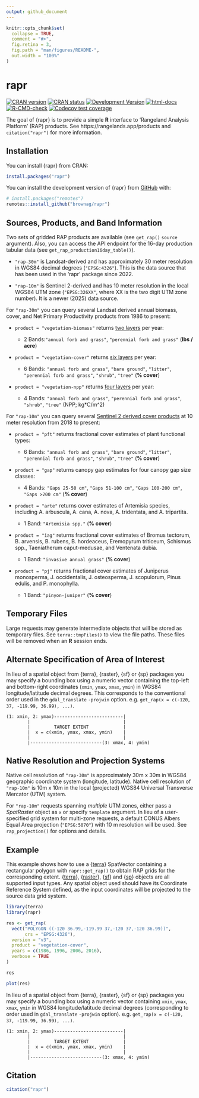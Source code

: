 ```yaml
---
output: github_document
---
```


<!-- README.md is generated from README.Rmd. Please edit that file -->

```r
knitr::opts_chunk$set(
  collapse = TRUE,
  comment = "#>",
  fig.retina = 3,
  fig.path = "man/figures/README-",
  out.width = "100%"
)
```

# rapr

<!-- badges: start -->
[![CRAN
version](https://www.r-pkg.org/badges/version/rapr)](https://CRAN.R-project.org/package=rapr)
[![CRAN
status](https://badges.cranchecks.info/worst/rapr.svg)](https://cran.r-project.org/web/checks/check_results_rapr.html)
[![Development
Version](https://brownag.r-universe.dev/badges/rapr)](https://brownag.r-universe.dev/)
[![html-docs](https://img.shields.io/badge/docs-HTML-informational)](https://humus.rocks/rapr/)
[![R-CMD-check](https://github.com/brownag/rapr/actions/workflows/R-CMD-check.yaml/badge.svg)](https://github.com/brownag/rapr/actions/workflows/R-CMD-check.yaml)
[![Codecov test coverage](https://codecov.io/gh/brownag/rapr/branch/main/graph/badge.svg)](https://app.codecov.io/gh/brownag/rapr?branch=main)
<!-- badges: end -->

The goal of {rapr} is to provide a simple **R** interface to 'Rangeland Analysis
Platform' (RAP) products. See https://rangelands.app/products and
`citation("rapr")` for more information.

## Installation

You can install {rapr} from CRAN:

``` r
install.packages("rapr")
```

You can install the development version of {rapr} from
[GitHub](https://github.com/brownag/rapr) with:

``` r
# install.packages("remotes")
remotes::install_github("brownag/rapr")
```

## Sources, Products, and Band Information

Two sets of gridded RAP products are available (see `get_rap()` `source` argument). Also, you can access the API endpoint for the 16-day production tabular data (see `get_rap_production16day_table()`).

 - `"rap-30m"` is Landsat-derived and has approximately 30 meter resolution in WGS84 decimal degrees (`"EPSG:4326"`). This is the data source that has been used in the 'rapr' package since 2022.

 - `"rap-10m"` is Sentinel 2-derived and has 10 meter resolution in the local WGS84 UTM zone (`"EPSG:326XX"`, where XX is the two digit UTM zone number). It is a newer (2025) data source.

For `"rap-30m"` you can query several Landsat derived annual biomass, cover, and
Net Primary Productivity products from 1986 to present:

  - `product = "vegetation-biomass"` returns [two layers](http://rangeland.ntsg.umt.edu/data/rap/rap-vegetation-biomass/v3/README) per year:

    - 2 Bands:`"annual forb and grass"`, `"perennial forb and grass"` (**lbs / acre**)

  - `product = "vegetation-cover"` returns [six layers](http://rangeland.ntsg.umt.edu/data/rap/rap-vegetation-cover/v3/README) per year:

    - 6 Bands: `"annual forb and grass"`, `"bare ground"`, `"litter"`, `"perennial forb and grass"`, `"shrub"`, `"tree"` (**% cover**)

  - `product = "vegetation-npp"` returns [four layers](http://rangeland.ntsg.umt.edu/data/rap/rap-vegetation-npp/v3/README) per year:

    - 4 Bands: `"annual forb and grass"`, `"perennial forb and grass"`, `"shrub"`, `"tree"` (NPP; kg*C/m^2)

For `"rap-10m"` you can query several [Sentinel 2 derived cover
products](http://rangeland.ntsg.umt.edu/data/rangeland-s2/README) at 10 meter
resolution from 2018 to present:

   - `product = "pft"` returns fractional cover estimates of plant functional types:

     - 6 Bands: `"annual forb and grass"`, `"bare ground"`, `"litter"`, `"perennial forb and grass"`, `"shrub"`, `"tree"`  (**% cover**)

   - `product = "gap"` returns canopy gap estimates for four canopy gap size classes:

     - 4 Bands: `"Gaps 25-50 cm"`, `"Gaps 51-100 cm"`, `"Gaps 100-200 cm"`, `"Gaps >200 cm"`  (**% cover**)

   - `product = "arte"` returns cover estimates of Artemisia species, including A. arbuscula, A. cana, A. nova, A. tridentata, and A. tripartita.

     - 1 Band: `"Artemisia spp."` (**% cover**)

   - `product = "iag"` returns fractional cover estimates of Bromus tectorum, B. arvensis, B. rubens, B. hordeaceus, Eremopyrum triticeum, Schismus spp., Taeniatherum caput-medusae, and Ventenata dubia.

     - 1 Band: `"invasive annual grass"` (**% cover**)

   - `product = "pj"` returns fractional cover estimates of Juniperus monosperma, J. occidentalis, J. osteosperma, J. scopulorum, Pinus edulis, and P. monophylla.

     - 1 Band: `"pinyon-juniper"` (**% cover**)

## Temporary Files

  Large requests may generate intermediate objects that will be stored as
  temporary files. See `terra::tmpFiles()` to view the file paths. These
  files will be removed when an **R** session ends.

## Alternate Specification of Area of Interest

  In lieu of a spatial object from \{terra\}, \{raster\}, \{sf\} or \{sp\}
  packages you may specify a bounding box using a numeric vector containing
  the top-left and bottom-right coordinates (`xmin`, `ymax`, `xmax`, `ymin`)
  in WGS84 longitude/latitude decimal degrees. This corresponds to the
  conventional order used in the `gdal_translate` `-projwin` option. e.g.
  `get_rap(x = c(-120, 37, -119.99, 36.99), ...)`.

```
(1: xmin, 2: ymax)--------------------------|
        |                                   |
        |         TARGET EXTENT             |
        |  x = c(xmin, ymax, xmax, ymin)    |
        |                                   |
        |---------------------------(3: xmax, 4: ymin)
```
## Native Resolution and Projection Systems

  Native cell resolution of `"rap-30m"` is approximately 30m x 30m in WGS84
  geographic coordinate system (longitude, latitude). Native cell resolution of
  `"rap-10m"` is 10m x 10m in the local (projected) WGS84 Universal Transverse
  Mercator (UTM) system.

  For `"rap-10m"` requests spanning _multiple_ UTM zones, either pass a
  _SpatRaster_ object as `x` or specify `template` argument. In lieu of a
  user-specified grid system for multi-zone requests, a default CONUS Albers
  Equal Area projection (`"EPSG:5070"`) with 10 m resolution will be used. See
  `rap_projection()` for options and details.
  
## Example

This example shows how to use a {[terra](https://github.com/rspatial/terra)}
SpatVector containing a rectangular polygon with `rapr::get_rap()` to obtain RAP
grids for the corresponding extent.
{[terra](https://cran.r-project.org/package=terra)},
{[raster](https://cran.r-project.org/package=raster)},
{[sf](https://cran.r-project.org/package=sf)} and
{[sp](https://cran.r-project.org/package=sp)} objects are all supported input
types. Any spatial object used should have its Coordinate Reference System
defined, as the input coordinates will be projected to the source data grid
system.

```r
library(terra)
library(rapr)

res <- get_rap(
  vect("POLYGON ((-120 36.99,-119.99 37,-120 37,-120 36.99))",
       crs = "EPSG:4326"), 
  version = "v3",
  product = "vegetation-cover",
  years = c(1986, 1996, 2006, 2016),
  verbose = TRUE
)

res

plot(res)
```

In lieu of a spatial object from {terra}, {raster}, {sf} or {sp} packages you
may specify a bounding box using a numeric vector containing `xmin`, `ymax`,
`xmax`, `ymin` in WGS84 longitude/latitude decimal degrees (corresponding to
order used in `gdal_translate` `-projwin` option). e.g. `get_rap(x = c(-120, 37,
-119.99, 36.99), ...)`.

```
(1: xmin, 2: ymax)--------------------------|
        |                                   |
        |         TARGET EXTENT             |
        |  x = c(xmin, ymax, xmax, ymin)    |
        |                                   |
        |---------------------------(3: xmax, 4: ymin)
```

## Citation

```r
citation("rapr")
```

